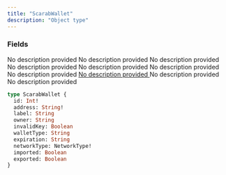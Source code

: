 ```yaml
---
title: "ScarabWallet"
description: "Object type"
---
```


### Fields

<ResponseField name="id" type="Int!" required>
  No description provided
</ResponseField>

<ResponseField name="address" type="String!" required>
  No description provided
</ResponseField>

<ResponseField name="label" type="String">
  No description provided
</ResponseField>

<ResponseField name="owner" type="String">
  No description provided
</ResponseField>

<ResponseField name="invalidKey" type="Boolean">
  No description provided
</ResponseField>

<ResponseField name="walletType" type="String">
  No description provided
</ResponseField>

<ResponseField name="expiration" type="String">
  No description provided
</ResponseField>

<a href="/api-reference/types/networktype">
  <ResponseField name="networkType" type="NetworkType!" required>
    No description provided
  </ResponseField>
</a>

<ResponseField name="imported" type="Boolean">
  No description provided
</ResponseField>

<ResponseField name="exported" type="Boolean">
  No description provided
</ResponseField>


```graphql ScarabWallet
type ScarabWallet {
  id: Int!
  address: String!
  label: String
  owner: String
  invalidKey: Boolean
  walletType: String
  expiration: String
  networkType: NetworkType!
  imported: Boolean
  exported: Boolean
}
```
